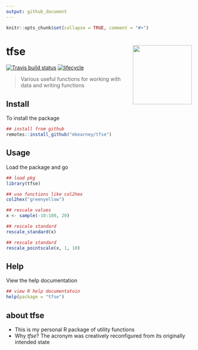 ```yaml
---
output: github_document
---
```


<!-- README.md is generated from README.Rmd. Please edit that file -->

```r
knitr::opts_chunk$set(collapse = TRUE, comment = "#>")
```

# tfse <img src="man/figures/logo.png" width="160px" align="right" /> 

[![Travis build status](https://travis-ci.org/mkearney/tfse.svg?branch=master)](https://travis-ci.org/mkearney/tfse)
[![lifecycle](https://img.shields.io/badge/lifecycle-experimental-orange.svg)](https://www.tidyverse.org/lifecycle/#experimental)

> Various useful functions for working with data and writing functions

## Install

To install the package

```r
## install from github
remotes::install_github("mkearney/tfse")
```

## Usage

Load the package and go

```r
## load pkg
library(tfse)

## use functions like col2hex
col2hex("greenyellow")

## rescale values
x <- sample(-10:100, 20)

## rescale standard
rescale_standard(x)

## rescale standard
rescale_pointscale(x, 1, 10)
```

## Help

View the help documentation

```r
## view R help documentatoin
help(package = "tfse")
```

## about tfse
- This is my personal R package of utility functions
- Why *tfse*? The acronym was creatively reconfigured from its
  originally intended state

